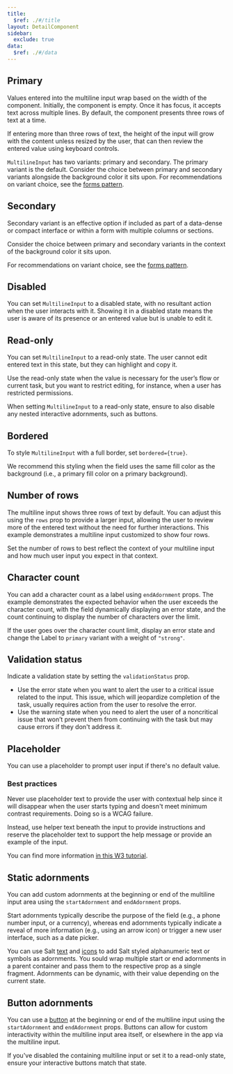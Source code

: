```yaml
---
title:
  $ref: ./#/title
layout: DetailComponent
sidebar:
  exclude: true
data:
  $ref: ./#/data
---
```


## Primary

Values entered into the multiline input wrap based on the width of the component. Initially, the component is empty. Once it has focus, it accepts text across multiple lines. By default, the component presents three rows of text at a time.

If entering more than three rows of text, the height of the input will grow with the content unless resized by the user, that can then review the entered value using keyboard controls.

`MultilineInput` has two variants: primary and secondary. The primary variant is the default. Consider the choice between primary and secondary variants alongside the background color it sits upon. For recommendations on variant choice, see the [forms pattern](/salt/patterns/forms).

<LivePreview componentName="multiline-input" exampleName="Primary" />

## Secondary

Secondary variant is an effective option if included as part of a data-dense or compact interface or within a form with multiple columns or sections.

Consider the choice between primary and secondary variants in the context of the background color it sits upon.

For recommendations on variant choice, see the [forms pattern](/salt/patterns/forms).

<LivePreview componentName="multiline-input" exampleName="Secondary" />

## Disabled

You can set `MultilineInput` to a disabled state, with no resultant action when the user interacts with it. Showing it in a disabled state means the user is aware of its presence or an entered value but is unable to edit it.

<LivePreview componentName="multiline-input" exampleName="Disabled" />

## Read-only

You can set `MultilineInput` to a read-only state. The user cannot edit entered text in this state, but they can highlight and copy it.

Use the read-only state when the value is necessary for the user’s flow or current task, but you want to restrict editing, for instance, when a user has restricted permissions.

When setting `MultilineInput` to a read-only state, ensure to also disable any nested interactive adornments, such as buttons.

<LivePreview componentName="multiline-input" exampleName="Readonly" />

## Bordered

To style `MultilineInput` with a full border, set `bordered={true}`.

We recommend this styling when the field uses the same fill color as the background (i.e., a primary fill color on a primary background).

<LivePreview componentName="multiline-input" exampleName="Bordered" />

## Number of rows

The multiline input shows three rows of text by default. You can adjust this using the `rows` prop to provide a larger input, allowing the user to review more of the entered text without the need for further interactions. This example demonstrates a multiline input customized to show four rows.

Set the number of rows to best reflect the context of your multiline input and how much user input you expect in that context.

<LivePreview componentName="multiline-input" exampleName="NumberOfRows" />

## Character count

You can add a character count as a label using `endAdornment` props. The example demonstrates the expected behavior when the user exceeds the character count, with the field dynamically displaying an error state, and the count continuing to display the number of characters over the limit.

If the user goes over the character count limit, display an error state and change the Label to `primary` variant with a weight of `"strong"`.

<LivePreview componentName="multiline-input" exampleName="CharacterCount" />

## Validation status

Indicate a validation state by setting the `validationStatus` prop.

- Use the error state when you want to alert the user to a critical issue related to the input. This issue, which will jeopardize completion of the task, usually requires action from the user to resolve the error.
- Use the warning state when you need to alert the user of a noncritical issue that won’t prevent them from continuing with the task but may cause errors if they don't address it.

<LivePreview componentName="multiline-input" exampleName="ValidationStatus" />

## Placeholder

You can use a placeholder to prompt user input if there's no default value.

### Best practices

Never use placeholder text to provide the user with contextual help since it will disappear when the user starts typing and doesn't meet minimum contrast requirements. Doing so is a WCAG failure.

Instead, use helper text beneath the input to provide instructions and reserve the placeholder text to support the help message or provide an example of the input.

You can find more information [in this W3 tutorial](https://www.w3.org/WAI/tutorials/forms/instructions/).

<LivePreview componentName="multiline-input" exampleName="Placeholder" />

## Static adornments

You can add custom adornments at the beginning or end of the multiline input area using the `startAdornment` and `endAdornment` props.

Start adornments typically describe the purpose of the field (e.g., a phone number input, or a currency), whereas end adornments typically indicate a reveal of more information (e.g., using an arrow icon) or trigger a new user interface, such as a date picker.

You can use Salt [text](../text) and [icons](/salt/foundations/iconography) to add Salt styled alphanumeric text or symbols as adornments. You sould wrap multiple start or end adornments in a parent container and pass them to the respective prop as a single fragment. Adornments can be dynamic, with their value depending on the current state.

<LivePreview componentName="multiline-input" exampleName="StaticAdornments" />

## Button adornments

You can use a [button](../button) at the beginning or end of the multiline input using the `startAdornment` and `endAdornment` props. Buttons can allow for custom interactivity within the multiline input area itself, or elsewhere in the app via the multiline input.

If you've disabled the containing multiline input or set it to a read-only state, ensure your interactive buttons match that state.

<LivePreview componentName="multiline-input" exampleName="ButtonAdornment" />
